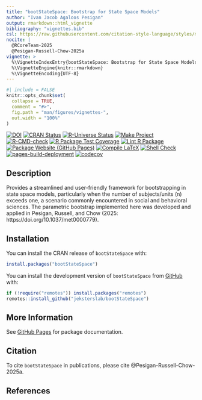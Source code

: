 ```yaml
---
title: "bootStateSpace: Bootstrap for State Space Models"
author: "Ivan Jacob Agaloos Pesigan"
output: rmarkdown::html_vignette
bibliography: "vignettes.bib"
csl: https://raw.githubusercontent.com/citation-style-language/styles/master/apa.csl
nocite: |
  @RCoreTeam-2025
  @Pesigan-Russell-Chow-2025a
vignette: >
  %\VignetteIndexEntry{bootStateSpace: Bootstrap for State Space Models}
  %\VignetteEngine{knitr::rmarkdown}
  %\VignetteEncoding{UTF-8}
---
```


```r
#| include = FALSE
knitr::opts_chunk$set(
  collapse = TRUE,
  comment = "#>",
  fig.path = "man/figures/vignettes-",
  out.width = "100%"
)
```

<!-- badges: start -->
[![DOI](https://zenodo.org/badge/DOI/10.1037/met0000779.svg)](https://doi.org/10.1037/met0000779)
[![CRAN Status](https://www.r-pkg.org/badges/version/bootStateSpace)](https://cran.r-project.org/package=bootStateSpace)
[![R-Universe Status](https://jeksterslab.r-universe.dev/badges/bootStateSpace)](https://jeksterslab.r-universe.dev)
[![Make Project](https://github.com/jeksterslab/bootStateSpace/actions/workflows/make.yml/badge.svg)](https://github.com/jeksterslab/bootStateSpace/actions/workflows/make.yml)
[![R-CMD-check](https://github.com/jeksterslab/bootStateSpace/actions/workflows/check-full.yml/badge.svg)](https://github.com/jeksterslab/bootStateSpace/actions/workflows/check-full.yml)
[![R Package Test Coverage](https://github.com/jeksterslab/bootStateSpace/actions/workflows/test-coverage.yml/badge.svg)](https://github.com/jeksterslab/bootStateSpace/actions/workflows/test-coverage.yml)
[![Lint R Package](https://github.com/jeksterslab/bootStateSpace/actions/workflows/lint.yml/badge.svg)](https://github.com/jeksterslab/bootStateSpace/actions/workflows/lint.yml)
[![Package Website (GitHub Pages)](https://github.com/jeksterslab/bootStateSpace/actions/workflows/pkgdown-gh-pages.yml/badge.svg)](https://github.com/jeksterslab/bootStateSpace/actions/workflows/pkgdown-gh-pages.yml)
[![Compile LaTeX](https://github.com/jeksterslab/bootStateSpace/actions/workflows/latex.yml/badge.svg)](https://github.com/jeksterslab/bootStateSpace/actions/workflows/latex.yml)
[![Shell Check](https://github.com/jeksterslab/bootStateSpace/actions/workflows/shellcheck.yml/badge.svg)](https://github.com/jeksterslab/bootStateSpace/actions/workflows/shellcheck.yml)
[![pages-build-deployment](https://github.com/jeksterslab/bootStateSpace/actions/workflows/pages/pages-build-deployment/badge.svg)](https://github.com/jeksterslab/bootStateSpace/actions/workflows/pages/pages-build-deployment)
[![codecov](https://codecov.io/gh/jeksterslab/bootStateSpace/branch/main/graph/badge.svg?token=KVLUET3DJ6)](https://codecov.io/gh/jeksterslab/bootStateSpace)
<!-- badges: end -->

## Description

Provides a streamlined and user-friendly framework for bootstrapping in state space models, particularly when the number of subjects/units (n) exceeds one, a scenario commonly encountered in social and behavioral sciences. The parametric bootstrap implemented here was developed and applied in Pesigan, Russell, and Chow (2025: https://doi.org/10.1037/met0000779).

## Installation

You can install the CRAN release of `bootStateSpace` with:

```r
install.packages("bootStateSpace")
```

You can install the development version of `bootStateSpace` from
[GitHub](https://github.com/jeksterslab/bootStateSpace) with:

```r
if (!require("remotes")) install.packages("remotes")
remotes::install_github("jeksterslab/bootStateSpace")
```

## More Information

See
[GitHub Pages](https://jeksterslab.github.io/bootStateSpace)
for package documentation.

## Citation

To cite `bootStateSpace` in publications, please cite @Pesigan-Russell-Chow-2025a.

## References
